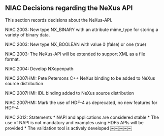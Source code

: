 == NIAC Decisions regarding the NeXus API ==

This section records decisions about the NeXus-API.

NIAC 2003: New type NX_BINARY with an attribute mime_type for storing a variety of binary data.

NIAC 2003: New type NX_BOOLEAN with value 0 (false) or one (true)

NIAC 2003: The NeXus-API will be extended to support XML as a file format.

NIAC 2004: Develop NXopenpath

NIAC 2007HMI: Pete Petersons C++ NeXus binding to be added to NeXus source distribution

NIAC 2007HMI: IDL binding added to NeXus source distribution

NIAC 2007HMI: Mark the use of HDF-4 as deprecated, no new features for HDF-4

NIAC 2012: Statements * NAPI and applications are considered stable * The use of NAPI is not mandatory and examples using HDF5 APIs will be provided * The validation tool is actively developed ￼￼￼￼￼